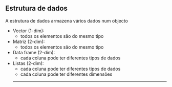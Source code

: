 ## Estrutura de dados

A estrutura de dados armazena vários dados num objecto

* Vector (1-dim):
  * todos os elementos são do mesmo tipo
* Matriz (2-dim): 
  * todos os elementos são do mesmo tipo
* Data frame (2-dim):
  * cada coluna pode ter diferentes tipos de dados
* Listas (2-dim):
  * cada coluna pode ter diferentes tipos de dados
  * cada coluna pode ter diferentes dimensões
  
  ---